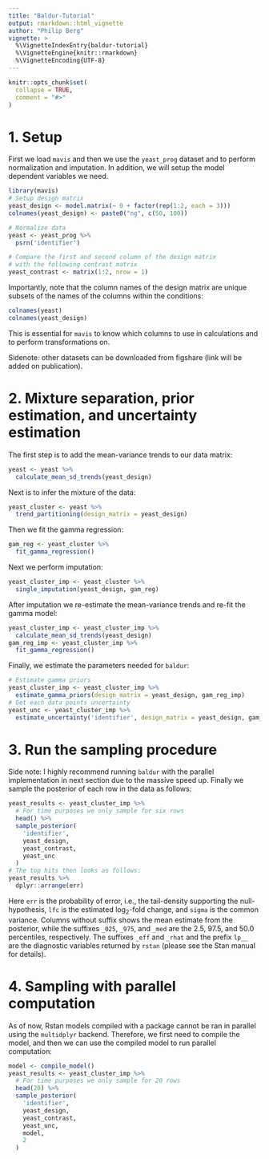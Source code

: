 ```yaml
---
title: "Baldur-Tutorial"
output: rmarkdown::html_vignette
author: "Philip Berg"
vignette: >
  %\VignetteIndexEntry{baldur-tutorial}
  %\VignetteEngine{knitr::rmarkdown}
  %\VignetteEncoding{UTF-8}
---
```


```r
knitr::opts_chunk$set(
  collapse = TRUE,
  comment = "#>"
)
```
# 1. Setup
First we load `mavis` and then we use the `yeast_prog` dataset and to perform normalization and imputation. In addition, we will setup the model dependent variables we need.
```r
library(mavis)
# Setup design matrix
yeast_design <- model.matrix(~ 0 + factor(rep(1:2, each = 3)))
colnames(yeast_design) <- paste0("ng", c(50, 100))

# Normalize data
yeast <- yeast_prog %>% 
  psrn('identifier')

# Compare the first and second column of the design matrix
# with the following contrast matrix
yeast_contrast <- matrix(1:2, nrow = 1)
```
Importantly, note that the column names of the design matrix are unique subsets of the names of the columns within the conditions:
```r
colnames(yeast)
colnames(yeast_design)
```
This is essential for `mavis` to know which columns to use in calculations and to perform transformations on.

Sidenote: other datasets can be downloaded from figshare (link will be added on publication).

# 2. Mixture separation, prior estimation, and uncertainty estimation
The first step is to add the mean-variance trends to our data matrix:
```r
yeast <- yeast %>% 
  calculate_mean_sd_trends(yeast_design)
```
Next is to infer the mixture of the data:
```r
yeast_cluster <- yeast %>% 
  trend_partitioning(design_matrix = yeast_design)
```
Then we fit the gamma regression:
```r
gam_reg <- yeast_cluster %>% 
  fit_gamma_regression()
```
Next we perform imputation:
```r
yeast_cluster_imp <- yeast_cluster %>% 
  single_imputation(yeast_design, gam_reg)
```
After imputation we re-estimate the mean-variance trends and re-fit the gamma model:
```r
yeast_cluster_imp <- yeast_cluster_imp %>% 
  calculate_mean_sd_trends(yeast_design)
gam_reg_imp <- yeast_cluster_imp %>% 
  fit_gamma_regression()
```
Finally, we estimate the parameters needed for `baldur`:
```r
# Estimate gamma priors
yeast_cluster_imp <- yeast_cluster_imp %>% 
  estimate_gamma_priors(design_matrix = yeast_design, gam_reg_imp)
# Get each data points uncertainty
yeast_unc <- yeast_cluster_imp %>% 
  estimate_uncertainty('identifier', design_matrix = yeast_design, gam_reg_imp)
```
# 3. Run the sampling procedure
Side note: I highly recommend running `baldur` with the parallel implementation in next section due to the massive speed up.
Finally we sample the posterior of each row in the data as follows:
```r
yeast_results <- yeast_cluster_imp %>% 
  # For time purposes we only sample for six rows
  head() %>% 
  sample_posterior(
    'identifier',
    yeast_design,
    yeast_contrast,
    yeast_unc
  )
# The top hits then looks as follows:
yeast_results %>% 
  dplyr::arrange(err)
```
Here `err` is the probability of error, i.e., the tail-density supporting the null-hypothesis, `lfc` is the estimated log$_2$-fold change, and `sigma` is the common variance.
Columns without suffix shows the mean estimate from the posterior, while the suffixes `_025`, `_975`, and `_med` are the 2.5, 97.5, and 50.0 percentiles, respectively.
The suffixes `_eff` and `_rhat` and the prefix `lp__` are the diagnostic variables returned by `rstan` (please see the Stan manual for details).

# 4. Sampling with parallel computation
As of now, Rstan models compiled with a package cannot be ran in parallel using the `multidplyr` backend.
Therefore, we first need to compile the model, and then we can use the compiled model to run parallel computation:
```r
model <- compile_model()
yeast_results <- yeast_cluster_imp %>% 
  # For time purposes we only sample for 20 rows
  head(20) %>% 
  sample_posterior(
    'identifier',
    yeast_design,
    yeast_contrast,
    yeast_unc,
    model,
    2
  )
```
